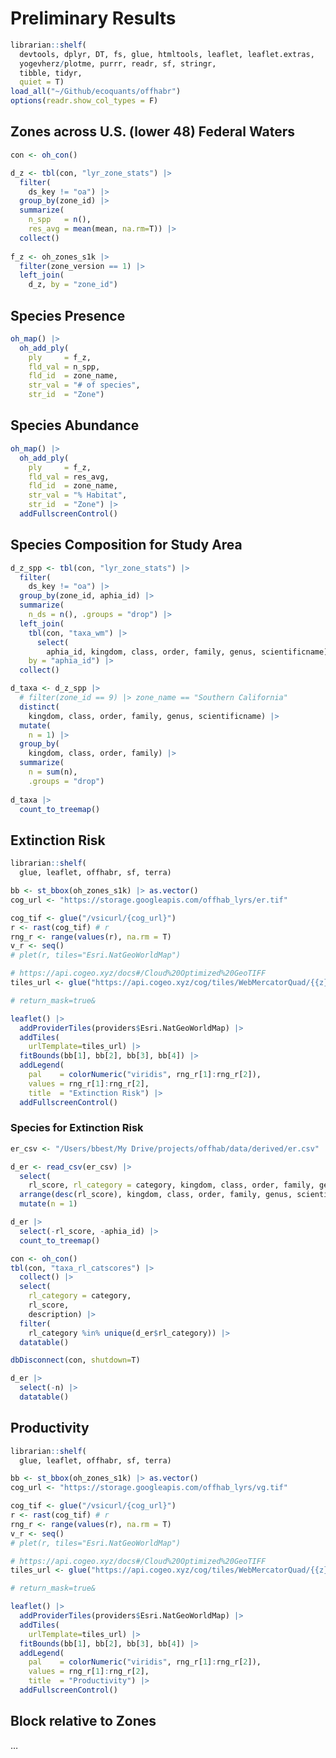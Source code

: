 # Preliminary Results

```r
librarian::shelf(
  devtools, dplyr, DT, fs, glue, htmltools, leaflet, leaflet.extras,
  yogevherz/plotme, purrr, readr, sf, stringr, 
  tibble, tidyr, 
  quiet = T)
load_all("~/Github/ecoquants/offhabr")
options(readr.show_col_types = F)
```

## Zones across U.S. (lower 48) Federal Waters

```r
con <- oh_con()

d_z <- tbl(con, "lyr_zone_stats") |> 
  filter(
    ds_key != "oa") |> 
  group_by(zone_id) |> 
  summarize(
    n_spp   = n(),
    res_avg = mean(mean, na.rm=T)) |> 
  collect()
  
f_z <- oh_zones_s1k |> 
  filter(zone_version == 1) |> 
  left_join(
    d_z, by = "zone_id")
```

::: {.panel-tabset}

## Species Presence

```r
oh_map() |> 
  oh_add_ply(
    ply     = f_z,
    fld_val = n_spp,
    fld_id  = zone_name,
    str_val = "# of species",
    str_id  = "Zone")
```

## Species Abundance

```r
oh_map() |> 
  oh_add_ply(
    ply     = f_z,
    fld_val = res_avg,
    fld_id  = zone_name,
    str_val = "% Habitat",
    str_id  = "Zone") |> 
  addFullscreenControl()
```

<!-- 
## Extinction Risk
Average extinction risk.
-->

:::

## Species Composition for Study Area

```r
d_z_spp <- tbl(con, "lyr_zone_stats") |> 
  filter(
    ds_key != "oa") |> 
  group_by(zone_id, aphia_id) |> 
  summarize(
    n_ds = n(), .groups = "drop") |> 
  left_join(
    tbl(con, "taxa_wm") |> 
      select(
        aphia_id, kingdom, class, order, family, genus, scientificname), 
    by = "aphia_id") |> 
  collect()

d_taxa <- d_z_spp |> 
  # filter(zone_id == 9) |> zone_name == "Southern California"
  distinct(
    kingdom, class, order, family, genus, scientificname) |> 
  mutate(
    n = 1) |> 
  group_by(
    kingdom, class, order, family) |> 
  summarize(
    n = sum(n),
    .groups = "drop")
  
d_taxa |>
  count_to_treemap()
```

## Extinction Risk

```r
librarian::shelf(
  glue, leaflet, offhabr, sf, terra)

bb <- st_bbox(oh_zones_s1k) |> as.vector()
cog_url <- "https://storage.googleapis.com/offhab_lyrs/er.tif"

cog_tif <- glue("/vsicurl/{cog_url}")
r <- rast(cog_tif) # r
rng_r <- range(values(r), na.rm = T)
v_r <- seq()
# plet(r, tiles="Esri.NatGeoWorldMap")

# https://api.cogeo.xyz/docs#/Cloud%20Optimized%20GeoTIFF
tiles_url <- glue("https://api.cogeo.xyz/cog/tiles/WebMercatorQuad/{{z}}/{{x}}/{{y}}@2x?url={cog_url}&resampling_method=average&rescale={rng_r[1]},{rng_r[2]}&colormap_name=viridis")

# return_mask=true&

leaflet() |>
  addProviderTiles(providers$Esri.NatGeoWorldMap) |>
  addTiles(
    urlTemplate=tiles_url) |>
  fitBounds(bb[1], bb[2], bb[3], bb[4]) |>
  addLegend(
    pal    = colorNumeric("viridis", rng_r[1]:rng_r[2]),
    values = rng_r[1]:rng_r[2],
    title  = "Extinction Risk") |> 
  addFullscreenControl()
```

### Species for Extinction Risk

```r
er_csv <- "/Users/bbest/My Drive/projects/offhab/data/derived/er.csv"

d_er <- read_csv(er_csv) |> 
  select(
    rl_score, rl_category = category, kingdom, class, order, family, genus, scientificname, aphia_id) |> 
  arrange(desc(rl_score), kingdom, class, order, family, genus, scientificname) |> 
  mutate(n = 1)

d_er |>
  select(-rl_score, -aphia_id) |> 
  count_to_treemap()

con <- oh_con()
tbl(con, "taxa_rl_catscores") |> 
  collect() |> 
  select(
    rl_category = category,
    rl_score,
    description) |> 
  filter(
    rl_category %in% unique(d_er$rl_category)) |> 
  datatable()

dbDisconnect(con, shutdown=T)

d_er |>
  select(-n) |>     
  datatable()
```



## Productivity

```r
librarian::shelf(
  glue, leaflet, offhabr, sf, terra)

bb <- st_bbox(oh_zones_s1k) |> as.vector()
cog_url <- "https://storage.googleapis.com/offhab_lyrs/vg.tif"

cog_tif <- glue("/vsicurl/{cog_url}")
r <- rast(cog_tif) # r
rng_r <- range(values(r), na.rm = T)
v_r <- seq()
# plet(r, tiles="Esri.NatGeoWorldMap")

# https://api.cogeo.xyz/docs#/Cloud%20Optimized%20GeoTIFF
tiles_url <- glue("https://api.cogeo.xyz/cog/tiles/WebMercatorQuad/{{z}}/{{x}}/{{y}}@2x?url={cog_url}&resampling_method=average&rescale={rng_r[1]},{rng_r[2]}&colormap_name=viridis")

# return_mask=true&

leaflet() |>
  addProviderTiles(providers$Esri.NatGeoWorldMap) |>
  addTiles(
    urlTemplate=tiles_url) |>
  fitBounds(bb[1], bb[2], bb[3], bb[4]) |>
  addLegend(
    pal    = colorNumeric("viridis", rng_r[1]:rng_r[2]),
    values = rng_r[1]:rng_r[2],
    title  = "Productivity") |> 
  addFullscreenControl()
```


## Block relative to Zones

...

